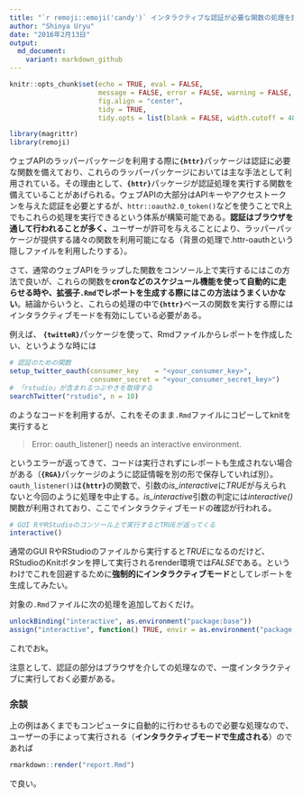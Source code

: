 ```yaml
---
title: "`r remoji::emoji('candy')` インタラクティブな認証が必要な関数の処理を魔改造してR Markdownでも実行可能にする" 
author: "Shinya Uryu"
date: "2016年2月13日"
output: 
  md_document:
    variant: markdown_github
---
```


```r
knitr::opts_chunk$set(echo = TRUE, eval = FALSE, 
                      message = FALSE, error = FALSE, warning = FALSE,
                      fig.align = "center",
                      tidy = TRUE,
                      tidy.opts = list(blank = FALSE, width.cutoff = 40))
```

```r
library(magrittr)
library(remoji)
```

ウェブAPIのラッパーパッケージを利用する際に**`{httr}`**パッケージは認証に必要な関数を備えており、これらのラッパーパッケージにおいては主な手法として利用されている。その理由として、**`{httr}`**パッケージが認証処理を実行する関数を備えていることがあげられる。ウェブAPIの大部分はAPIキーやアクセストークンを与えた認証を必要とするが、`httr::oauth2.0_token()`などを使うことでR上でもこれらの処理を実行できるという体系が構築可能である。**認証はブラウザを通して行われることが多く、**ユーザーが許可を与えることにより、ラッパーパッケージが提供する諸々の関数を利用可能になる（背景の処理で.httr-oauthという隠しファイルを利用したりする）。

さて、通常のウェブAPIをラップした関数をコンソール上で実行するにはこの方法で良いが、これらの関数を**cronなどのスケジュール機能を使って自動的に走らせる時や、拡張子`.Rmd`でレポートを生成する際にはこの方法はうまくいかない**。結論からいうと、<span class = "hlt_bf">これらの処理の中で**`{httr}`**ベースの関数を実行する際にはインタラクティブモードを有効にしている必要がある</span>。

例えば、 **`{twitteR}`**パッケージを使って、Rmdファイルからレポートを作成したい、というような時には

```r
# 認証のための関数
setup_twitter_oauth(consumer_key    = "<your_consumer_key>", 
                    consumer_secret = "<your_consumer_secret_key>")
# 「rstudio」が含まれるつぶやきを取得する
searchTwitter("rstudio", n = 10)
```

のようなコードを利用するが、これをそのまま`.Rmd`ファイルにコピーしてknitを実行すると

> Error: oauth_listener() needs an interactive environment.

というエラーが返ってきて、コードは実行されずにレポートも生成されない場合がある（**`{RGA}`**パッケージのように認証情報を別の形で保存していれば別）。`oauth_listener()`は**`{httr}`**の関数で、引数の*is_interactive*に*TRUE*が与えられないと今回のように処理を中止する。*is_interactive*引数の判定には*interactive()*関数が利用されており、ここでインタラクティブモードの確認が行われる。

```r
# GUI RやRStudioのコンソール上で実行するとTRUEが返ってくる
interactive()
```

通常のGUI RやRStudioのファイルから実行すると*TRUE*になるのだけど、RStudioのKnitボタンを押して実行されるrender環境では*FALSE*である。というわけでこれを回避するために**強制的にインタラクティブモード**としてレポートを生成してみたい。

対象の`.Rmd`ファイルに次の処理を追加しておくだけ。

```r
unlockBinding("interactive", as.environment("package:base"))
assign("interactive", function() TRUE, envir = as.environment("package:base"))
```

これでおk。




注意として、認証の部分はブラウザを介しての処理なので、一度インタラクティブに実行しておく必要がある。

### 余談

上の例はあくまでもコンピュータに自動的に行わせるもので必要な処理なので、ユーザーの手によって実行される（**インタラクティブモードで生成される**）のであれば

```r
rmarkdown::render("report.Rmd")
```

で良い。
